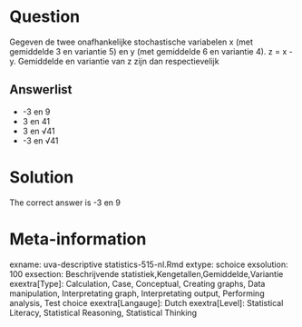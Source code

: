 Question
========

Gegeven de twee onafhankelijke stochastische variabelen x (met gemiddelde 3 en variantie 5) en y (met gemiddelde 6 en variantie 4). z = x - y. Gemiddelde en variantie van z zijn dan respectievelijk 

Answerlist
----------
* -3 en 9
* 3 en 41
* 3 en &#8730;41
* -3 en &#8730;41

Solution
========

The correct answer is  -3 en 9 

Meta-information
================
exname: uva-descriptive statistics-515-nl.Rmd 
extype: schoice 
exsolution: 100 
exsection: Beschrijvende statistiek,Kengetallen,Gemiddelde,Variantie 
exextra[Type]: Calculation, Case, Conceptual, Creating graphs, Data manipulation, Interpretating graph, Interpretating output, Performing analysis, Test choice 
exextra[Langauge]: Dutch 
exextra[Level]: Statistical Literacy, Statistical Reasoning, Statistical Thinking 
